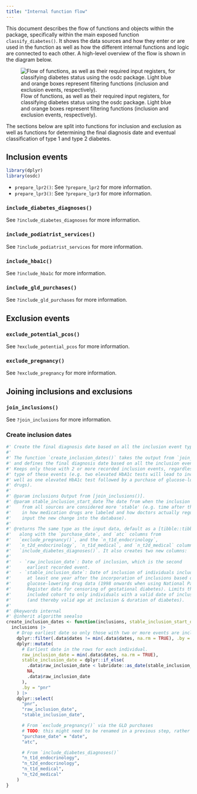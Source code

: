 ```yaml
---
title: "Internal function flow"
---
```


This document describes the flow of functions and objects within the package,
specifically within the main exposed function `classify_diabetes()`.  It shows
the data sources and how they enter or are used in the function as well as how
the different internal functions and logic are connected to each other.  A
high-level overview of the flow is shown in the diagram below.

![Flow of functions, as well as their required input registers, for
classifying diabetes status using the osdc package. Light blue and
orange boxes represent filtering functions (inclusion and exclusion
events, respectively).](function-flow.svg)

The sections below are split into functions for inclusion and exclusion as well as
functions for determining the final diagnosis date and eventual classification
of type 1 and type 2 diabetes.

## Inclusion events

```r
library(dplyr)
library(osdc)
```

-   `prepare_lpr2()`: See `?prepare_lpr2` for more information.
-   `prepare_lpr3()`: See `?prepare_lpr3` for more information.

### `include_diabetes_diagnoses()`

See `?include_diabetes_diagnoses` for more information.

### `include_podiatrist_services()`

See `?include_podiatrist_services` for more information.

### `include_hba1c()`

See `?include_hba1c` for more information.

### `include_gld_purchases()`

See `?include_gld_purchases` for more information.

## Exclusion events

### `exclude_potential_pcos()`

See `?exclude_potential_pcos` for more information.

### `exclude_pregnancy()`

See `?exclude_pregnancy` for more information.

## Joining inclusions and exclusions

### `join_inclusions()`

See `?join_inclusions` for more information.

### Create inclusion dates

```r
#' Create the final diagnosis date based on all the inclusion event types.
#'
#' The function `create_inclusion_dates()` takes the output from `join_inclusions()`
#' and defines the final diagnosis date based on all the inclusion event types.
#' Keeps only those with 2 or more recorded inclusion events, regardless of the
#' type of these events (e.g. two elevated HbA1c tests will lead to inclusion as
#' well as one elevated HbA1c test followed by a purchase of glucose-lowering
#' drugs).
#'
#' @param inclusions Output from [join_inclusions()].
#' @param stable_inclusion_start_date The date from when the inclusion events
#'    from all sources are considered more 'stable' (e.g. time after the change
#'    in how medication drugs are labeled and how doctors actually regularly
#'    input the new change into the database).
#'
#' @returns The same type as the input data, default as a [tibble::tibble()],
#'   along with the `purchase_date`, and `atc` columns from
#'   `exclude_pregnancy()`, and the `n_t1d_endocrinology`,
#'   `n_t2d_endocrinology`, `n_t1d_medical`, and `n_t2d_medical` columns from
#'   `include_diabetes_diagnoses()`. It also creates two new columns:
#'
#'   - `raw_inclusion_date`: Date of inclusion, which is the second
#'      earliest recorded event.
#'   - `stable_inclusion_date`: Date of inclusion of individuals included
#'      at least one year after the incorporation of inclusions based on
#'      glucose-lowering drug data (1998 onwards when using National Patient
#'      Register data for censoring of gestational diabetes). Limits the
#'      included cohort to only individuals with a valid date of inclusion
#'      (and thereby valid age at inclusion & duration of diabetes).
#'
#' @keywords internal
#' @inherit algorithm seealso
create_inclusion_dates <- function(inclusions, stable_inclusion_start_date = "1998-01-01") {
  inclusions |>
    # Drop earliest date so only those with two or more events are included.
    dplyr::filter(.data$dates != min(.data$dates, na.rm = TRUE), .by = "pnr") |>
    dplyr::mutate(
      # Earliest date in the rows for each individual.
      raw_inclusion_date = min(.data$dates, na.rm = TRUE),
      stable_inclusion_date = dplyr::if_else(
        .data$raw_inclusion_date < lubridate::as_date(stable_inclusion_start_date),
        NA,
        .data$raw_inclusion_date
      ),
      .by = "pnr"
    ) |>
    dplyr::select(
      "pnr",
      "raw_inclusion_date",
      "stable_inclusion_date",

      # From `exclude_pregnancy()` via the GLD purchases
      # TODO: this might need to be renamed in a previous step, rather than here.
      "purchase_date" = "date",
      "atc",

      # From `include_diabetes_diagnoses()`
      "n_t1d_endocrinology",
      "n_t2d_endocrinology",
      "n_t1d_medical",
      "n_t2d_medical"
    )
}
```
